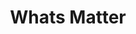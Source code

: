 ---
title: Whats Matter 
slug: whats-matter
featuredImage: ../assets/images/whats_matter.png
detailsImage: ../assets/images/whats_matter-login.png
liveLink: 'https://warm-citadel-75987.herokuapp.com/'
technologies: NodeJS, MongoDB, Mongoose, Ejs 
text: Projekt ten był dla mnie próbą lekkiego wyjścia poza frontend, żeby zrozumieć
      jak w przybliżeniu działa strona backendu. Korzystając z powyżej wymienionych 
      technologii zrozumiałem jak w dużym uproszczeniu działa system walidacji i atoryzacji
      co chcę wykorzystać w najbliższych projektach. NodeJs oraz mongoose to nie są technologie,
      w których czuję się pewnie ale cały czas się ich uczę i pozwala mi to na poznanie nowych rzeczy
      i poprawę umiejętności rozwiązywania problemów i czytania dokumentacji.
---